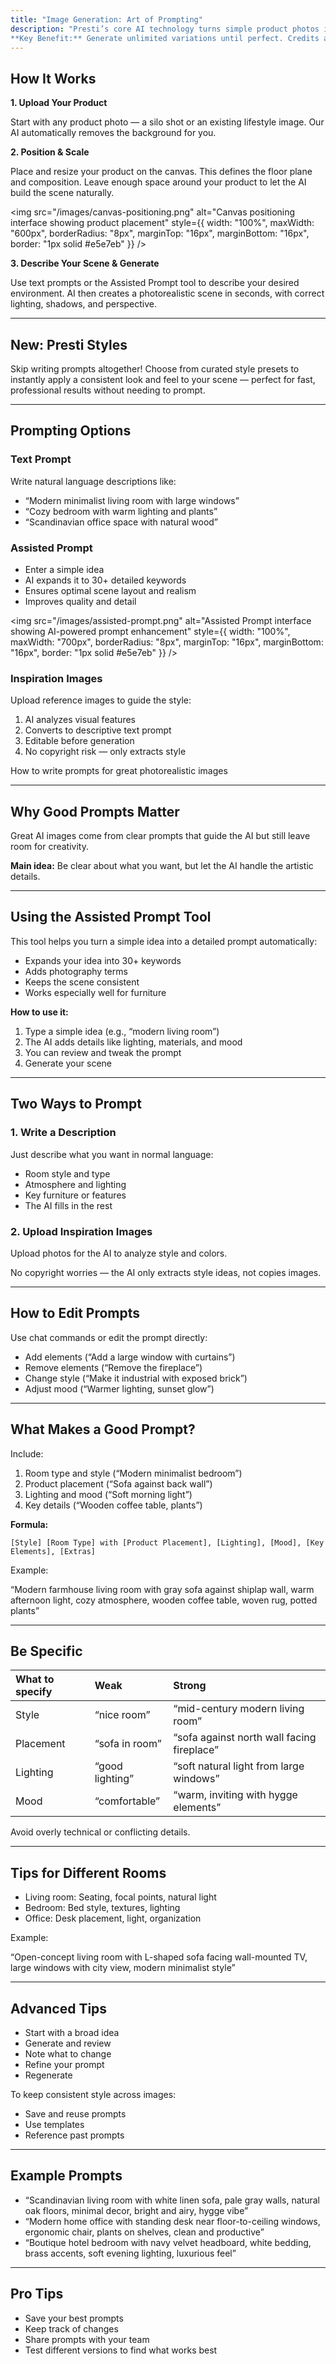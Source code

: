 ```yaml
---
title: "Image Generation: Art of Prompting"
description: "Presti’s core AI technology turns simple product photos into beautiful, photorealistic lifestyle scenes — trained exclusively on furniture images.
**Key Benefit:** Generate unlimited variations until perfect. Credits are only used when you download the final image."
---
```


## **How It Works**

**1. Upload Your Product**

Start with any product photo — a silo shot or an existing lifestyle image. Our AI automatically removes the background for you.

**2. Position & Scale**

Place and resize your product on the canvas. This defines the floor plane and composition. Leave enough space around your product to let the AI build the scene naturally.

<img
  src="/images/canvas-positioning.png"
  alt="Canvas positioning interface showing product placement"
  style={{ 
    width: "100%", 
    maxWidth: "600px",
    borderRadius: "8px", 
    marginTop: "16px",
    marginBottom: "16px",
    border: "1px solid #e5e7eb"
  }}
/>

**3. Describe Your Scene & Generate**

Use text prompts or the Assisted Prompt tool to describe your desired environment. AI then creates a photorealistic scene in seconds, with correct lighting, shadows, and perspective.

---

## **New: Presti Styles**

Skip writing prompts altogether\! Choose from curated style presets to instantly apply a consistent look and feel to your scene — perfect for fast, professional results without needing to prompt.

---

## **Prompting Options**

### Text Prompt

Write natural language descriptions like:

- “Modern minimalist living room with large windows”
- “Cozy bedroom with warm lighting and plants”
- “Scandinavian office space with natural wood”

### Assisted Prompt

- Enter a simple idea
- AI expands it to 30\+ detailed keywords
- Ensures optimal scene layout and realism
- Improves quality and detail

<img
  src="/images/assisted-prompt.png"
  alt="Assisted Prompt interface showing AI-powered prompt enhancement"
  style={{ 
    width: "100%", 
    maxWidth: "700px",
    borderRadius: "8px", 
    marginTop: "16px",
    marginBottom: "16px",
    border: "1px solid #e5e7eb"
  }}
/>

### Inspiration Images

Upload reference images to guide the style:

1. AI analyzes visual features
2. Converts to descriptive text prompt
3. Editable before generation
4. No copyright risk — only extracts style

How to write prompts for great photorealistic images

---

## **Why Good Prompts Matter**

Great AI images come from clear prompts that guide the AI but still leave room for creativity.

**Main idea:** Be clear about what you want, but let the AI handle the artistic details.

---

## **Using the Assisted Prompt Tool**

This tool helps you turn a simple idea into a detailed prompt automatically:

- Expands your idea into 30\+ keywords
- Adds photography terms
- Keeps the scene consistent
- Works especially well for furniture

**How to use it:**

1. Type a simple idea (e.g., “modern living room”)
2. The AI adds details like lighting, materials, and mood
3. You can review and tweak the prompt
4. Generate your scene

---

## **Two Ways to Prompt**

### 1. Write a Description

Just describe what you want in normal language:

- Room style and type
- Atmosphere and lighting
- Key furniture or features
- The AI fills in the rest

### 2. Upload Inspiration Images

Upload photos for the AI to analyze style and colors.

No copyright worries — the AI only extracts style ideas, not copies images.

---

## **How to Edit Prompts**

Use chat commands or edit the prompt directly:

- Add elements (“Add a large window with curtains”)
- Remove elements (“Remove the fireplace”)
- Change style (“Make it industrial with exposed brick”)
- Adjust mood (“Warmer lighting, sunset glow”)

---

## **What Makes a Good Prompt?**

Include:

1. Room type and style (“Modern minimalist bedroom”)
2. Product placement (“Sofa against back wall”)
3. Lighting and mood (“Soft morning light”)
4. Key details (“Wooden coffee table, plants”)

**Formula:**

`[Style] [Room Type] with [Product Placement], [Lighting], [Mood], [Key Elements], [Extras]`

Example:

“Modern farmhouse living room with gray sofa against shiplap wall, warm afternoon light, cozy atmosphere, wooden coffee table, woven rug, potted plants”

---

## **Be Specific**

| What to specify | Weak            | Strong                                     |
| :-------------- | :-------------- | :----------------------------------------- |
| Style           | “nice room”     | “mid-century modern living room”           |
| Placement       | “sofa in room”  | “sofa against north wall facing fireplace” |
| Lighting        | “good lighting” | “soft natural light from large windows”    |
| Mood            | “comfortable”   | “warm, inviting with hygge elements”       |

Avoid overly technical or conflicting details.

---

## **Tips for Different Rooms**

- Living room: Seating, focal points, natural light
- Bedroom: Bed style, textures, lighting
- Office: Desk placement, light, organization

Example:

“Open-concept living room with L-shaped sofa facing wall-mounted TV, large windows with city view, modern minimalist style”

---

## **Advanced Tips**

- Start with a broad idea
- Generate and review
- Note what to change
- Refine your prompt
- Regenerate

To keep consistent style across images:

- Save and reuse prompts
- Use templates
- Reference past prompts

---

## **Example Prompts**

- “Scandinavian living room with white linen sofa, pale gray walls, natural oak floors, minimal decor, bright and airy, hygge vibe”
- “Modern home office with standing desk near floor-to-ceiling windows, ergonomic chair, plants on shelves, clean and productive”
- “Boutique hotel bedroom with navy velvet headboard, white bedding, brass accents, soft evening lighting, luxurious feel”

---

## **Pro Tips**

- Save your best prompts
- Keep track of changes
- Share prompts with your team
- Test different versions to find what works best